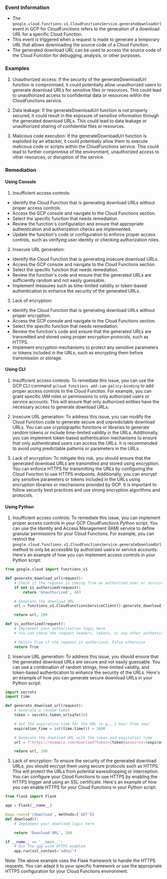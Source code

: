 
### Event Information

- The `google.cloud.functions.v1.CloudFunctionsService.generateDownloadUrl` event in GCP for CloudFunctions refers to the generation of a download URL for a specific Cloud Function.
- This event is triggered when a request is made to generate a temporary URL that allows downloading the source code of a Cloud Function.
- The generated download URL can be used to access the source code of the Cloud Function for debugging, analysis, or other purposes.


### Examples

1. Unauthorized access: If the security of the generateDownloadUrl function is compromised, it could potentially allow unauthorized users to generate download URLs for sensitive files or resources. This could lead to unauthorized access to confidential data or resources within the CloudFunctions service.

2. Data leakage: If the generateDownloadUrl function is not properly secured, it could result in the exposure of sensitive information through the generated download URLs. This could lead to data leakage or unauthorized sharing of confidential files or resources.

3. Malicious code execution: If the generateDownloadUrl function is exploited by an attacker, it could potentially allow them to execute malicious code or scripts within the CloudFunctions service. This could lead to further compromise of the environment, unauthorized access to other resources, or disruption of the service.

### Remediation

#### Using Console

1. Insufficient access controls:
- Identify the Cloud Function that is generating download URLs without proper access controls.
- Access the GCP console and navigate to the Cloud Functions section.
- Select the specific function that needs remediation.
- Review the function's configuration and ensure that appropriate authentication and authorization checks are implemented.
- Update the function's code or configuration to enforce proper access controls, such as verifying user identity or checking authorization roles.

2. Insecure URL generation:
- Identify the Cloud Function that is generating insecure download URLs.
- Access the GCP console and navigate to the Cloud Functions section.
- Select the specific function that needs remediation.
- Review the function's code and ensure that the generated URLs are sufficiently random and not easily guessable.
- Implement measures such as time-limited validity or token-based authentication to enhance the security of the generated URLs.

3. Lack of encryption:
- Identify the Cloud Function that is generating download URLs without proper encryption.
- Access the GCP console and navigate to the Cloud Functions section.
- Select the specific function that needs remediation.
- Review the function's code and ensure that the generated URLs are transmitted and stored using proper encryption protocols, such as HTTPS.
- Implement encryption mechanisms to protect any sensitive parameters or tokens included in the URLs, such as encrypting them before transmission or storage.

#### Using CLI

1. Insufficient access controls: To remediate this issue, you can use the GCP CLI command `gcloud functions add-iam-policy-binding` to add proper access controls to the Cloud Function. For example, you can grant specific IAM roles or permissions to only authorized users or service accounts. This will ensure that only authorized entities have the necessary access to generate download URLs.

2. Insecure URL generation: To address this issue, you can modify the Cloud Function code to generate secure and unpredictable download URLs. You can use cryptographic functions or libraries to generate random tokens or include time-limited validity in the URLs. Additionally, you can implement token-based authentication mechanisms to ensure that only authenticated users can access the URLs. It is recommended to avoid using predictable patterns or parameters in the URLs.

3. Lack of encryption: To mitigate this risk, you should ensure that the generated download URLs are transmitted and stored using encryption. You can enforce HTTPS for transmitting the URLs by configuring the Cloud Function to use HTTPS endpoints. Additionally, you can encrypt any sensitive parameters or tokens included in the URLs using encryption libraries or mechanisms provided by GCP. It is important to follow security best practices and use strong encryption algorithms and protocols.

#### Using Python

1. Insufficient access controls: To remediate this issue, you can implement proper access controls in your GCP CloudFunctions Python script. You can use the Identity and Access Management (IAM) service to define granular permissions for your Cloud Functions. For example, you can restrict the `google.cloud.functions.v1.CloudFunctionsService.generateDownloadUrl` method to only be accessible by authorized users or service accounts. Here's an example of how you can implement access controls in your Python script:

```python
from google.cloud import functions_v1

def generate_download_url(request):
    # Check if the request is coming from an authorized user or service account
    if not is_authorized(request):
        return 'Unauthorized', 403

    # Generate the download URL
    url = functions_v1.CloudFunctionsServiceClient().generate_download_url('function-name', 'bucket-name', 'object-name')

    return url, 200

def is_authorized(request):
    # Implement your authorization logic here
    # You can check the request headers, tokens, or any other authentication mechanism

    # Return True if the request is authorized, False otherwise
    return True
```

2. Insecure URL generation: To address this issue, you should ensure that the generated download URLs are secure and not easily guessable. You can use a combination of random strings, time-limited validity, and token-based authentication to enhance the security of the URLs. Here's an example of how you can generate secure download URLs in your Python script:

```python
import secrets
import time

def generate_download_url(request):
    # Generate a random token
    token = secrets.token_urlsafe(16)

    # Set the expiration time for the URL (e.g., 1 hour from now)
    expiration_time = int(time.time()) + 3600

    # Generate the download URL with the token and expiration time
    url = f'https://example.com/download?token={token}&expires={expiration_time}'

    return url, 200
```

3. Lack of encryption: To ensure the security of the generated download URLs, you should encrypt them using secure protocols such as HTTPS. This will protect the URLs from potential eavesdropping or interception. You can configure your Cloud Functions to use HTTPS by enabling the HTTPS trigger and using an SSL certificate. Here's an example of how you can enable HTTPS for your Cloud Functions in your Python script:

```python
from flask import Flask

app = Flask(__name__)

@app.route('/download', methods=['GET'])
def download():
    # Implement your download logic here

    return 'Download URL', 200

if __name__ == '__main__':
    # Run the app with HTTPS enabled
    app.run(ssl_context='adhoc')
```

Note: The above example uses the Flask framework to handle the HTTPS requests. You can adapt it to your specific framework or use the appropriate HTTPS configuration for your Cloud Functions environment.

